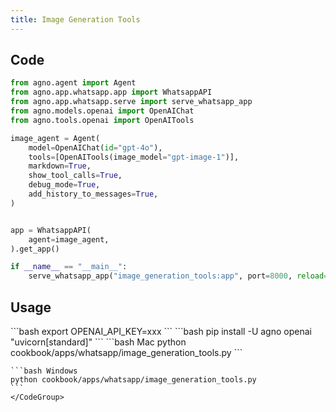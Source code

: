 ```yaml
---
title: Image Generation Tools
---
```


## Code

```python cookbook/apps/whatsapp/image_generation_tools.py
from agno.agent import Agent
from agno.app.whatsapp.app import WhatsappAPI
from agno.app.whatsapp.serve import serve_whatsapp_app
from agno.models.openai import OpenAIChat
from agno.tools.openai import OpenAITools

image_agent = Agent(
    model=OpenAIChat(id="gpt-4o"),
    tools=[OpenAITools(image_model="gpt-image-1")],
    markdown=True,
    show_tool_calls=True,
    debug_mode=True,
    add_history_to_messages=True,
)


app = WhatsappAPI(
    agent=image_agent,
).get_app()

if __name__ == "__main__":
    serve_whatsapp_app("image_generation_tools:app", port=8000, reload=True)

```

## Usage

<Steps>
  <Snippet file="create-venv-step.mdx" />

  <Step title="Set your API key">
    ```bash
    export OPENAI_API_KEY=xxx
    ```
  </Step>

  <Step title="Install libraries">
    ```bash
    pip install -U agno openai "uvicorn[standard]"
    ```
  </Step>

  <Step title="Run Agent">
    <CodeGroup>
    ```bash Mac
    python cookbook/apps/whatsapp/image_generation_tools.py
    ```

    ```bash Windows
    python cookbook/apps/whatsapp/image_generation_tools.py
    ```
    </CodeGroup>
  </Step>
</Steps> 